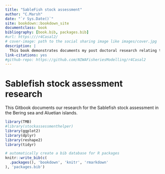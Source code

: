 ```yaml
--- 
title: "SableFish stock assessment"
author: "C.Marsh"
date: "`r Sys.Date()`"
site: bookdown::bookdown_site
documentclass: book
bibliography: [book.bib, packages.bib]
#url: https:///r4Casal2/
# cover-image: path to the social sharing image like images/cover.jpg
description: |
  This book demonstrates documents my post doctoral research relating to the SableFish fishery.
link-citations: yes
#github-repo: https://github.com/NIWAFisheriesModelling/r4Casal2
---
```


# Sablefish stock assessment research

This Gitbook documents our research for the Sablefish stock assessment in the Bering sea and Aluetian islands.


```r
library(TMB)
#library(stockassessmenthelper)
library(ggplot2)
library(dplyr)
library(reshape2)
library(tidyr)
```
```r
# automatically create a bib database for R packages
knitr::write_bib(c(
  .packages(), 'bookdown', 'knitr', 'rmarkdown'
), 'packages.bib')
```
